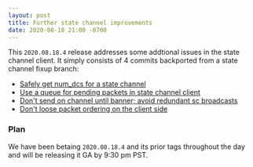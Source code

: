 ```yaml
---
layout: post
title: Further state channel improvements
date: 2020-08-18 21:00 -0700
---
```


This `2020.08.18.4` release addresses some addtional issues in the state channel client. It simply
consists of 4 commits backported from a state channel fixup branch:

<!--truncate-->

- [Safely get num_dcs for a state channel](https://github.com/helium/blockchain-core/commit/e247c489a9484472d3d930b41758f36535dbe912)
- [Use a queue for pending packets in state channel client](https://github.com/helium/blockchain-core/commit/2c00a71884d91d9250c7a26e636baff5b4fb1a76)
- [Don't send on channel until banner; avoid redundant sc broadcasts](https://github.com/helium/blockchain-core/commit/c82ae4cea341a0ce663604aa1a6db161c7acabf1)
- [Don't loose packet ordering on the client side](https://github.com/helium/blockchain-core/commit/b96223aa5f4d038dcda44e7e43e187ee2764005a)

### Plan

We have been betaing `2020.08.18.4` and its prior tags throughout the day and will be releasing it
GA by 9:30 pm PST.
